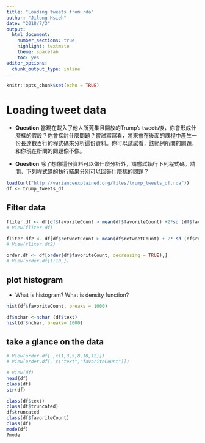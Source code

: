 ```yaml
---
title: "Loading tweets from rda"
author: "Jilung Hsieh"
date: "2018/7/3"
output: 
  html_document: 
    number_sections: true
    highlight: textmate
    theme: spacelab
    toc: yes
editor_options: 
  chunk_output_type: inline
---
```


```r
knitr::opts_chunk$set(echo = TRUE)
```

# Loading tweet data

* **Question** 當現在載入了他人所蒐集且開放的Trump's tweets後，你會形成什麼樣的假設？你會探討什麼問題？嘗試寫寫看，將來會在後面的課程中產生一份長達數百行的程式碼來分析這份資料。你可以試試看，該範例所問的問題，和你現在所問的問題像不像。

* **Question** 除了想像這份資料可以做什麼分析外，請嘗試執行下列程式碼。請問，下列程式碼的執行結果分別可以回答什麼樣的問題？



```r
load(url("http://varianceexplained.org/files/trump_tweets_df.rda"))
df <- trump_tweets_df
```


## Filter data
```r
fliter.df <- df[df$favoriteCount > mean(df$favoriteCount) +2*sd (df$favoriteCount),]
# View(fliter.df)

fliter.df2 <- df[df$retweetCount > mean(df$retweetCount) + 2* sd (df$retweetCount),]
# View(fliter.df2)

order.df <- df[order(df$favoriteCount, decreasing = TRUE),]
# View(order.df[1:10,])
```


## plot histogram
* What is histogram? What is density function?
```r
hist(df$favoriteCount, breaks = 1000)

df$nchar <-nchar (df$text)
hist(df$nchar, breaks= 1000)
```



## take a glance on the data
```r
# View(order.df[ ,c(1,3,5,8,10,12)])
# View(order.df[, c("text","favoriteCount")])

# View(df)
head(df)
class(df)
str(df)

class(df$text)
class(df$truncated)
df$truncated
class(df$favoriteCount)
class(df)
mode(df)
?mode
```
